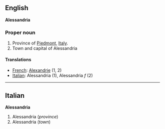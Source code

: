 ==English==
'''Alessandria'''

===Proper noun===

#Province of [[Piedmont]], [[Italy]].
#Town and capital of Alessandria

====Translations====

*[[French]]: [[Alexandrie]] (1, 2)
*[[Italian]]: Alessandria '' '' (1), Alessandria ''f'' (2)

----

==Italian==
'''Alessandria'''

#Alessandria (''province'')
#Alessandria (''town'')